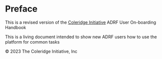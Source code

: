 # Preface {.unnumbered}

This is a revised version of the [Coleridge Initiative](https://coleridgeinitiative.org/) ADRF User On-boarding Handbook

This is a living document intended to show new ADRF users how to use the platform for common tasks

© 2023 The Coleridge Initiative, Inc
